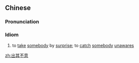 ==Chinese==
{{zh-forms}}

===Pronunciation===
{{zh-pron
|m=chūqí不yì
|c=ceot1 kei4 bat1 ji3
|cat=cy
}}

===Idiom===
{{zh-idiom}}

# to [[take]] [[somebody]] by [[surprise]]; to [[catch]] [[somebody]] [[unawares]]

[[zh:出其不意]]